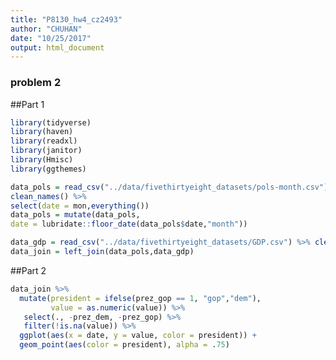 ```yaml
---
title: "P8130_hw4_cz2493"
author: "CHUHAN"
date: "10/25/2017"
output: html_document
---
```


### problem 2
##Part 1
```r
library(tidyverse)
library(haven)
library(readxl)
library(janitor)
library(Hmisc)
library(ggthemes)
```
```r
data_pols = read_csv("../data/fivethirtyeight_datasets/pols-month.csv") %>% 
clean_names() %>%
select(date = mon,everything()) 
data_pols = mutate(data_pols,
date = lubridate::floor_date(data_pols$date,"month"))

data_gdp = read_csv("../data/fivethirtyeight_datasets/GDP.csv") %>% clean_names() 
data_join = left_join(data_pols,data_gdp)

```

##Part 2
```r
data_join %>% 
  mutate(president = ifelse(prez_gop == 1, "gop","dem"),
         value = as.numeric(value)) %>% 
   select(., -prez_dem, -prez_gop) %>% 
   filter(!is.na(value)) %>% 
  ggplot(aes(x = date, y = value, color = president)) + 
  geom_point(aes(color = president), alpha = .75)
```

